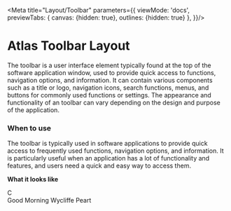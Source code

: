 
<Meta
    title="Layout/Toolbar"
    parameters={{
        viewMode: 'docs',
        previewTabs: {
            canvas: {hidden: true},
            outlines: {hidden: true}
        },
    }}/>

# Atlas Toolbar Layout

The toolbar is a user interface element typically found at the top of the software application window,
used to provide quick access to functions, navigation options, and information. It can contain various
components such as a title or logo, navigation icons, search functions, menus, and buttons for commonly
used functions or settings. The appearance and functionality of an toolbar can vary depending on the
design and purpose of the application.

### When to use

The toolbar is typically used in software applications to provide quick access to frequently used functions,
navigation options, and information. It is particularly useful when an application has a lot of
functionality and features, and users need a quick and easy way to access them.

**What it looks like**

<div style={{
    height: "76px",
    width: "100%",
    backgroundColor: "#eee",
    display: "grid",
    gridTemplateColumns: "auto 1fr",
    gridTemplateRows: "1fr"
}}>
    <div style={{fontSize: "1rem", display: "flex", columnGap: "1rem", alignItems: "center", justifyContent: "center", padding: "0 1rem"}} >
        <div style={{width: '50px', height: "50px", borderRadius: "50px", display: "flex", alignItems: "center", justifyContent: "center", backgroundColor: "#ddd"}}>C</div>
        <span>Good Morning Wycliffe Peart</span>
    </div>
    <div style={{display: "flex", width: "100%", justifyContent: "flex-end"}}>
        <div style={{
            display: "flex",
            columnGap: "2rem",
            paddingRight: "1rem",
            justifyContent: "start",
        }}>
            <atlas-icon-mail/>
            <atlas-icon-mail/>
            <atlas-icon-mail/>
            <atlas-icon-mail/>
        </div>
    </div>
</div>


